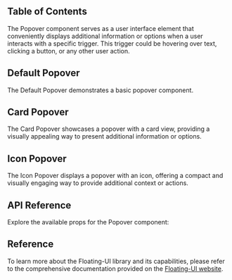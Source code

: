 
## Table of Contents

The Popover component serves as a user interface element that conveniently displays additional information or options when a user interacts with a specific trigger. This trigger could be hovering over text, clicking a button, or any other user action.

## Default Popover

The Default Popover demonstrates a basic popover component.

<CodeHighlightPreview code={DefaultPopoverCode} className="bg-metal-50 dark:bg-[#0D1015]">
  <DefaultPopover />
</CodeHighlightPreview>

## Card Popover

The Card Popover showcases a popover with a card view, providing a visually appealing way to present additional information or options.

<CodeHighlightPreview code={CardPopoverCode} className="bg-metal-50 dark:bg-[#0D1015]">
  <CardPopover />
</CodeHighlightPreview>

## Icon Popover

The Icon Popover displays a popover with an icon, offering a compact and visually engaging way to provide additional context or actions.

<CodeHighlightPreview code={IconPopoverCode} className="bg-metal-50 dark:bg-[#0D1015]">
  <IconPopover />
</CodeHighlightPreview>

## API Reference

Explore the available props for the Popover component:

<ComponentApi data={popoverAPI} />

## Reference

To learn more about the Floating-UI library and its capabilities, please refer to the comprehensive documentation provided on the [Floating-UI website](https://floating-ui.com/docs/react).
